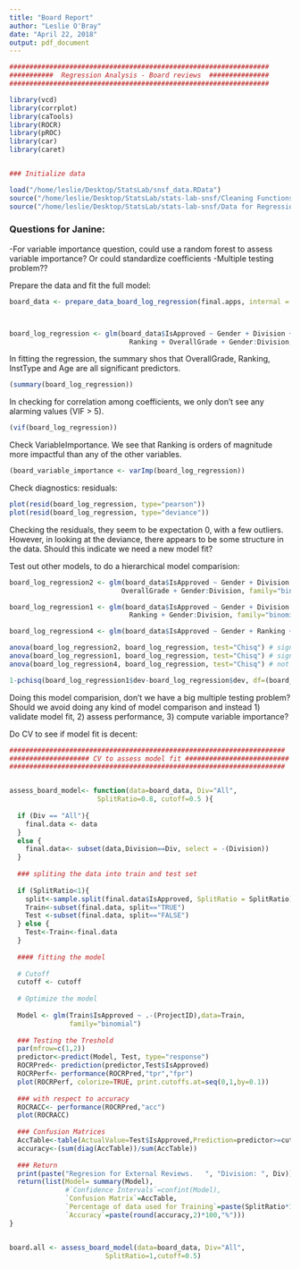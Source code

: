 ```yaml
---
title: "Board Report"
author: "Leslie O'Bray"
date: "April 22, 2018"
output: pdf_document
---
```


```r
#################################################################
###########  Regression Analysis - Board reviews  ###############
#################################################################

library(vcd) 
library(corrplot)
library(caTools)
library(ROCR)
library(pROC)
library(car)
library(caret)


### Initialize data

load("/home/leslie/Desktop/StatsLab/snsf_data.RData")
source("/home/leslie/Desktop/StatsLab/stats-lab-snsf/Cleaning Functions.R")
source("/home/leslie/Desktop/StatsLab/stats-lab-snsf/Data for Regression.R")

```


### Questions for Janine:
-For variable importance question, could use a random forest to assess variable importance? Or could standardize coefficients
-Multiple testing problem??


Prepare the data and fit the full model:
```r

board_data <- prepare_data_board_log_regression(final.apps, internal = final.internal, external = final.external)



board_log_regression <- glm(board_data$IsApproved ~ Gender + Division + Age + IsContinuation + InstType + AmountRequested + 
                              Ranking + OverallGrade + Gender:Division, family="binomial", data = board_data)

```


In fitting the regression, the summary shos that OverallGrade, Ranking, InstType and Age are all significant predictors.
```r
(summary(board_log_regression))
```


In checking for correlation among coefficients, we only don't see any alarming values (VIF > 5). 
```r
(vif(board_log_regression))
```

Check VariableImportance. We see that Ranking is orders of magnitude more impactful than any of the other variables.
```r
(board_variable_importance <- varImp(board_log_regression))

```

Check diagnostics: residuals:
```r
plot(resid(board_log_regression, type="pearson")) 
plot(resid(board_log_regression, type="deviance"))

```

Checking the residuals, they seem to be expectation 0, with a few outliers. However, in looking at the deviance, there appears to be some structure in the data. Should this indicate we need a new model fit?

Test out other models, to do a hierarchical model comparision:

```r
board_log_regression2 <- glm(board_data$IsApproved ~ Gender + Division + Age + AmountRequested + 
                            OverallGrade + Gender:Division, family="binomial", data = board_data)

board_log_regression1 <- glm(board_data$IsApproved ~ Gender + Division + Age + AmountRequested + 
                              Ranking + Gender:Division, family="binomial", data = board_data)

board_log_regression4 <- glm(board_data$IsApproved ~ Gender + Ranking + OverallGrade, family="binomial", data = board_data)

anova(board_log_regression2, board_log_regression, test="Chisq") # significantly different than small model
anova(board_log_regression1, board_log_regression, test="Chisq") # significantly different than small model
anova(board_log_regression4, board_log_regression, test="Chisq") # not significiantly different than small model

1-pchisq(board_log_regression1$dev-board_log_regression$dev, df=(board_log_regression1$df.res-board_log_regression$df.res))

```
Doing this model comparision, don't we have a big multiple testing problem? Should we avoid doing any kind of model comparison and instead 1) validate model fit, 2) assess performance, 3) compute variable importance?


Do CV to see if model fit is decent:
```r
#####################################################################
#################### CV to assess model fit ##########################
#####################################################################


assess_board_model<- function(data=board_data, Div="All",
                      SplitRatio=0.8, cutoff=0.5 ){ 
  
  if (Div == "All"){ 
    final.data <- data
  }
  else {
    final.data<- subset(data,Division==Div, select = -(Division)) 
  }
  
  ### spliting the data into train and test set
  
  if (SplitRatio<1){
    split<-sample.split(final.data$IsApproved, SplitRatio = SplitRatio)
    Train<-subset(final.data, split=="TRUE")
    Test <-subset(final.data, split=="FALSE") 
  } else {
    Test<-Train<-final.data
  }
  
  #### fitting the model
  
  # Cutoff
  cutoff <- cutoff
  
  # Optimize the model
  
  Model <- glm(Train$IsApproved ~ .-(ProjectID),data=Train, 
               family="binomial")
  
  ### Testing the Treshold
  par(mfrow=c(1,2))
  predictor<-predict(Model, Test, type="response")
  ROCRPred<- prediction(predictor,Test$IsApproved)
  ROCRPerf<- performance(ROCRPred,"tpr","fpr")
  plot(ROCRPerf, colorize=TRUE, print.cutoffs.at=seq(0,1,by=0.1))
  
  ### with respect to accuracy
  ROCRACC<- performance(ROCRPred,"acc")
  plot(ROCRACC)  
  
  ### Confusion Matrices
  AccTable<-table(ActualValue=Test$IsApproved,Prediction=predictor>=cutoff)
  accuracy<-(sum(diag(AccTable))/sum(AccTable))
  
  ### Return
  print(paste("Regresion for External Reviews.   ", "Division: ", Div))
  return(list(Model= summary(Model), 
              #`Confidence Intervals`=confint(Model),
              `Confusion Matrix`=AccTable,
              `Percentage of data used for Training`=paste(SplitRatio*100,"%"),
              `Accuracy`=paste(round(accuracy,2)*100,"%")))
}


board.all <- assess_board_model(data=board_data, Div="All",
                        SplitRatio=1,cutoff=0.5)


```




